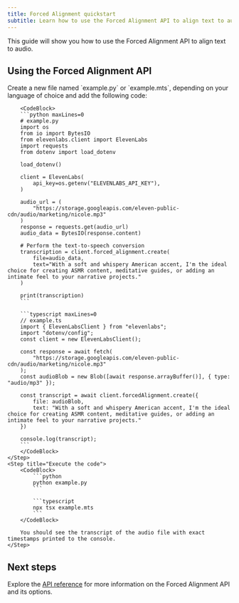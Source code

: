 ```yaml
---
title: Forced Alignment quickstart
subtitle: Learn how to use the Forced Alignment API to align text to audio.
---
```


This guide will show you how to use the Forced Alignment API to align text to audio.

## Using the Forced Alignment API

<Steps>
    <Step title="Create an API key">
        <Markdown src="/snippets/quickstart-api-key.mdx" />
    </Step>
    <Step title="Install the SDK">
        <Markdown src="/snippets/quickstart-install-sdk.mdx" />
    </Step>
    <Step title="Make the API request">
        Create a new file named `example.py` or `example.mts`, depending on your language of choice and add the following code:

        <CodeBlock>
        ```python maxLines=0
        # example.py
        import os
        from io import BytesIO
        from elevenlabs.client import ElevenLabs
        import requests
        from dotenv import load_dotenv

        load_dotenv()

        client = ElevenLabs(
            api_key=os.getenv("ELEVENLABS_API_KEY"),
        )

        audio_url = (
            "https://storage.googleapis.com/eleven-public-cdn/audio/marketing/nicole.mp3"
        )
        response = requests.get(audio_url)
        audio_data = BytesIO(response.content)

        # Perform the text-to-speech conversion
        transcription = client.forced_alignment.create(
            file=audio_data,
            text="With a soft and whispery American accent, I'm the ideal choice for creating ASMR content, meditative guides, or adding an intimate feel to your narrative projects."
        )

        print(transcription)
        ```

        ```typescript maxLines=0
        // example.ts
        import { ElevenLabsClient } from "elevenlabs";
        import "dotenv/config";
        const client = new ElevenLabsClient();

        const response = await fetch(
            "https://storage.googleapis.com/eleven-public-cdn/audio/marketing/nicole.mp3"
        );
        const audioBlob = new Blob([await response.arrayBuffer()], { type: "audio/mp3" });

        const transcript = await client.forcedAlignment.create({
            file: audioBlob,
            text: "With a soft and whispery American accent, I'm the ideal choice for creating ASMR content, meditative guides, or adding an intimate feel to your narrative projects."
        })

        console.log(transcript);
        ```
        </CodeBlock>
    </Step>
    <Step title="Execute the code">
        <CodeBlock>
            ```python
            python example.py
            ```

            ```typescript
            npx tsx example.mts
            ```
        </CodeBlock>

        You should see the transcript of the audio file with exact timestamps printed to the console.
    </Step>
</Steps>

## Next steps

Explore the [API reference](/docs/api-reference/forced-alignment/create) for more information on the Forced Alignment API and its options.